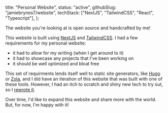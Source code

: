   title: "Personal Website",
  status: "active",
  githubSlug: "jamiebrynes7/website",
  techStack: ["NextJS", "TailwindCSS", "React", "Typescript"],
};

<!--excerpt-->

The website you're looking at is open source and handcrafted by me!

<!--/excerpt-->

This website is built using [NextJS](https://nextjs.org/) and [TailwindCSS](https://tailwindcss.com/). I had a few requirements for my personal website:

- it had to allow for my writing (when I get around to it)
- it had to showcase any projects that I've been working on
- it should be well optimized and bloat free

This set of requirments lends itself well to static site generators, like [Hugo](https://gohugo.io/) or [Zola](https://www.getzola.org/), and I did have an iteration of this website that was built with one of these tools. However, I had an itch to scratch and shiny new tech to try out, so I [rewrote it](/posts/website-rewrite/).

Over time, I'd like to expand this website and share more with the world. But, for now, I'm happy with it!
